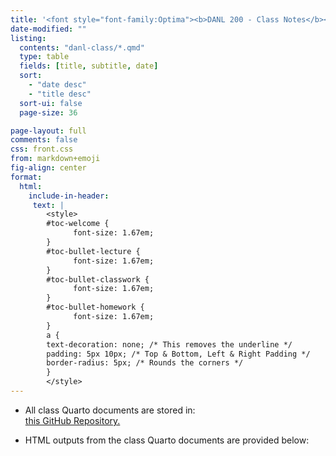 ```yaml
---
title: '<font style="font-family:Optima"><b>DANL 200 - Class Notes</b></font>'
date-modified: ""
listing:
  contents: "danl-class/*.qmd"
  type: table
  fields: [title, subtitle, date]
  sort: 
    - "date desc"
    - "title desc"
  sort-ui: false
  page-size: 36

page-layout: full
comments: false
css: front.css
from: markdown+emoji
fig-align: center
format: 
  html:
    include-in-header:
     text: |
        <style>
        #toc-welcome {
              font-size: 1.67em;
        }
        #toc-bullet-lecture {
              font-size: 1.67em;
        }
        #toc-bullet-classwork {
              font-size: 1.67em;
        }
        #toc-bullet-homework {
              font-size: 1.67em;
        }
        a {
        text-decoration: none; /* This removes the underline */
        padding: 5px 10px; /* Top & Bottom, Left & Right Padding */
        border-radius: 5px; /* Rounds the corners */
        }
        </style>
---
```


- All class Quarto documents are stored in:\
[this GitHub Repository.](https://github.com/bcdanl/200/tree/main/danl-class){target="_blank"}

- HTML outputs from the class Quarto documents are provided below:


